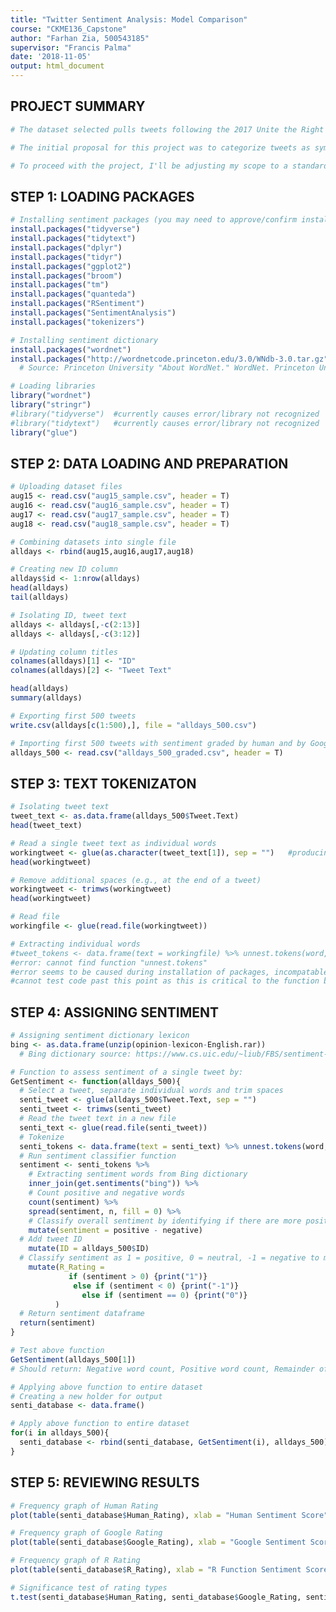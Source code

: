 ```yaml
---
title: "Twitter Sentiment Analysis: Model Comparison"
course: "CKME136_Capstone"
author: "Farhan Zia, 500543185"
supervisor: "Francis Palma"
date: '2018-11-05'
output: html_document
---
```


## PROJECT SUMMARY

```r
# The dataset selected pulls tweets following the 2017 Unite the Right rally, also known as the Charlottesville riots – a white supremacist rally in Charlottesville, VA on Aug 11-12, 2017. The rally and it’s counter-protest eventually turned violent, making international headlines with many drawing negative attention to President Trump’s remarks following the events. The dataset pulls Twitter posts over a 4-day period following Trump defending his stance that there was “blame on both sides”, which was widely viewed as an endorsement for the rally.

# The initial proposal for this project was to categorize tweets as sympathetic or unsympathetic. This, however, has proved to be too challenging as the language is similar among tweets with competive opinions. For example, there are tweets that are sympathetic to the white supremacists and others that are sympathetic to the anti-protestors but may share majority of the same language and would both be categorized by a dictionary as sympathetic. 

# To proceed with the project, I'll be adjusting my scope to a standard sentiment analysis. The goal will be to categorize tweets into three categories - negative, neutral or positive. I will continue to look to determine whether Naive Bayes or Logistic Regression will be the more accurate predictor. To do so, I have manually rated the first 1,000 tweets based on (1) my own interpretation of the language and (2) Google Natural Language Processor (via: https://cloud.google.com/natural-language/). These two categorizations are not always aligned as the former will inclube my own biased interpretation and emotional response (e.g., contextual understanding, sarcasm understanding, etc.) despite an attempt to stay objective and to classify each text independently and the latter is based on Google's assigned dictionary.

```

## STEP 1: LOADING PACKAGES

```r
# Installing sentiment packages (you may need to approve/confirm installation)
install.packages("tidyverse")
install.packages("tidytext")
install.packages("dplyr")
install.packages("tidyr")
install.packages("ggplot2")
install.packages("broom")
install.packages("tm")
install.packages("quanteda")
install.packages("RSentiment")
install.packages("SentimentAnalysis")
install.packages("tokenizers")

# Installing sentiment dictionary
install.packages("wordnet")
install.packages("http://wordnetcode.princeton.edu/3.0/WNdb-3.0.tar.gz", repos = NULL)
  # Source: Princeton University "About WordNet." WordNet. Princeton University. 2010. 

# Loading libraries
library("wordnet")
library("stringr")
#library("tidyverse")  #currently causes error/library not recognized
#library("tidytext")   #currently causes error/library not recognized
library("glue")

```


## STEP 2: DATA LOADING AND PREPARATION

```r
# Uploading dataset files
aug15 <- read.csv("aug15_sample.csv", header = T)
aug16 <- read.csv("aug16_sample.csv", header = T)
aug17 <- read.csv("aug17_sample.csv", header = T)
aug18 <- read.csv("aug18_sample.csv", header = T)

# Combining datasets into single file
alldays <- rbind(aug15,aug16,aug17,aug18)

# Creating new ID column
alldays$id <- 1:nrow(alldays)
head(alldays)
tail(alldays)

# Isolating ID, tweet text
alldays <- alldays[,-c(2:13)]
alldays <- alldays[,-c(3:12)]

# Updating column titles
colnames(alldays)[1] <- "ID"
colnames(alldays)[2] <- "Tweet Text"

head(alldays)
summary(alldays)

# Exporting first 500 tweets
write.csv(alldays[c(1:500),], file = "alldays_500.csv")

# Importing first 500 tweets with sentiment graded by human and by Google's Natural Language Processing API
alldays_500 <- read.csv("alldays_500_graded.csv", header = T)

```




## STEP 3: TEXT TOKENIZATON

```r
# Isolating tweet text
tweet_text <- as.data.frame(alldays_500$Tweet.Text)
head(tweet_text)

# Read a single tweet text as individual words
workingtweet <- glue(as.character(tweet_text[1]), sep = "")   #producing numbers and not individual words
head(workingtweet)

# Remove additional spaces (e.g., at the end of a tweet)
workingtweet <- trimws(workingtweet)
head(workingtweet)

# Read file
workingfile <- glue(read.file(workingtweet))

# Extracting individual words
#tweet_tokens <- data.frame(text = workingfile) %>% unnest.tokens(word, Tweet.Text)
#error: cannot find function "unnest.tokens"
#error seems to be caused during installation of packages, incompatable with R version (though this does not seem to be an issue online) 
#cannot test code past this point as this is critical to the function below
```

## STEP 4: ASSIGNING SENTIMENT
```r
# Assigning sentiment dictionary lexicon
bing <- as.data.frame(unzip(opinion-lexicon-English.rar))
  # Bing dictionary source: https://www.cs.uic.edu/~liub/FBS/sentiment-analysis.html

# Function to assess sentiment of a single tweet by: 
GetSentiment <- function(alldays_500){
  # Select a tweet, separate individual words and trim spaces
  senti_tweet <- glue(alldays_500$Tweet.Text, sep = "")
  senti_tweet <- trimws(senti_tweet)
  # Read the tweet text in a new file
  senti_text <- glue(read.file(senti_tweet))
  # Tokenize
  senti_tokens <- data.frame(text = senti_text) %>% unnest.tokens(word, Tweet.Text)
  # Run sentiment classifier function
  sentiment <- senti_tokens %>%
    # Extracting sentiment words from Bing dictionary
    inner_join(get.sentiments("bing")) %>%
    # Count positive and negative words
    count(sentiment) %>%
    spread(sentiment, n, fill = 0) %>%
    # Classify overall sentiment by identifying if there are more positive or negative words
    mutate(sentiment = positive - negative)
  # Add tweet ID
    mutate(ID = alldays_500$ID)
  # Classify sentiment as 1 = positive, 0 = neutral, -1 = negative to match Human_Rating and Google_Rating in alldays file
    mutate(R_Rating = 
             if (sentiment > 0) {print("1")} 
              else if (sentiment < 0) {print("-1")}
                else if (sentiment == 0) {print("0")}
          )
  # Return sentiment dataframe
  return(sentiment)
}

# Test above function
GetSentiment(alldays_500[1])
# Should return: Negative word count, Positive word count, Remainder of positive - negative word counts, Tweet ID, Simplified classification (1, 0, -1)

# Applying above function to entire dataset
# Creating a new holder for output
senti_database <- data.frame()

# Apply above function to entire dataset
for(i in alldays_500){
  senti_database <- rbind(senti_database, GetSentiment(i), alldays_500)
}
```

## STEP 5: REVIEWING RESULTS

```r
# Frequency graph of Human Rating
plot(table(senti_database$Human_Rating), xlab = "Human Sentiment Score", ylab = "Frequency", main = "Frequency Distribution of Human Scored Sentiment")

# Frequency graph of Google Rating
plot(table(senti_database$Google_Rating), xlab = "Google Sentiment Score", ylab = "Frequency", main = "Frequency Distribution of Google Scored Sentiment")

# Frequency graph of R Rating
plot(table(senti_database$R_Rating), xlab = "R Function Sentiment Score", ylab = "Frequency", main = "Frequency Distribution of R Function-Scored Sentiment")

# Significance test of rating types
t.test(senti_database$Human_Rating, senti_database$Google_Rating, senti_database$R_Rating)

```


